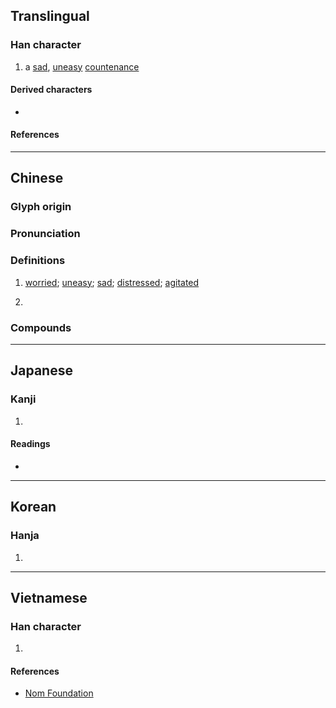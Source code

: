 {{character info}}
==Translingual==

===Han character===
{{Han char|rn=61|rad=心|as=04|sn=7|four=95006|canj=PL|ids=⿰忄中}}

# a [[sad]], [[uneasy]] [[countenance]]

====Derived characters====
* {{l|mul|[[浺]]}}

====References====
{{Han ref|kx=0377.140|dkj=10354|dj=0705.010|hdz=42276.100|uh=5FE1}}

----

==Chinese==
{{zh-forms|alt=𢥞}}

===Glyph origin===
{{Han etym}}

===Pronunciation===
{{zh-pron
|m=chōng
|c=cung1
|mc=y
|oc=y
|ma=
|cat=n
}}

===Definitions===
{{zh-hanzi}}

# {{lb|zh|literary}} [[worried]]; [[uneasy]]; [[sad]]; [[distressed]]; [[agitated]]
# {{zh-used|忡忡}}

===Compounds===
{{zh-der|忡然|怔忡|怔忡不安|忡忡|憂心忡忡}}

----

==Japanese==

===Kanji===
{{ja-kanji|grade=|rs=心04}}

# {{rfdef|ja|sort=心04}}

====Readings====
* {{ja-readings|on=ちゅう,しゅう,しゅ|kun=うれえる}}

----

==Korean==

===Hanja===
{{ko-hanja|충}}

# {{rfdef|ko|sort=心04}}

----

==Vietnamese==

===Han character===
{{vi-readings|rs=心04|readings=xung}}

# {{rfdef|vi|sort=心04}}

====References====
* [http://nomfoundation.org/common/nom_details.php?codepoint=5fe1 Nom Foundation]